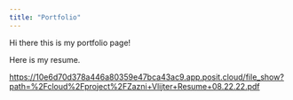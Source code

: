 ```yaml
---
title: "Portfolio"
---
```


Hi there this is my portfolio page!

Here is my resume.

<https://10e6d70d378a446a80359e47bca43ac9.app.posit.cloud/file_show?path=%2Fcloud%2Fproject%2FZazni+Vlijter+Resume+08.22.22.pdf>
